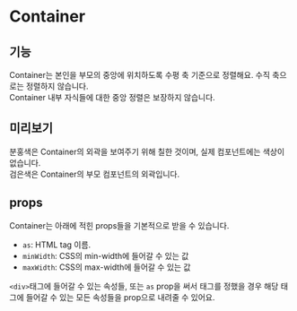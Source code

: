 
<Meta of={ContainerStory} />

# Container

## 기능

Container는 본인을 부모의 중앙에 위치하도록 수평 축 기준으로 정렬해요. 수직 축으로는 정렬하지 않습니다. <br />
Container 내부 자식들에 대한 중앙 정렬은 보장하지 않습니다.

## 미리보기

분홍색은 Container의 외곽을 보여주기 위해 칠한 것이며, 실제 컴포넌트에는 색상이 없습니다. <br />
검은색은 Container의 부모 컴포넌트의 외곽입니다.

<Canvas of={ContainerStory.Example} />

## props

Container는 아래에 적힌 props들을 기본적으로 받을 수 있습니다.
- `as`: HTML tag 이름.
- `minWidth`: CSS의 min-width에 들어갈 수 있는 값
- `maxWidth`: CSS의 max-width에 들어갈 수 있는 값

`<div>`태그에 들어갈 수 있는 속성들,
또는 `as` prop을 써서 태그를 정했을 경우 해당 태그에 들어갈 수 있는 모든 속성들을 prop으로 내려줄 수 있어요.

<Controls />
